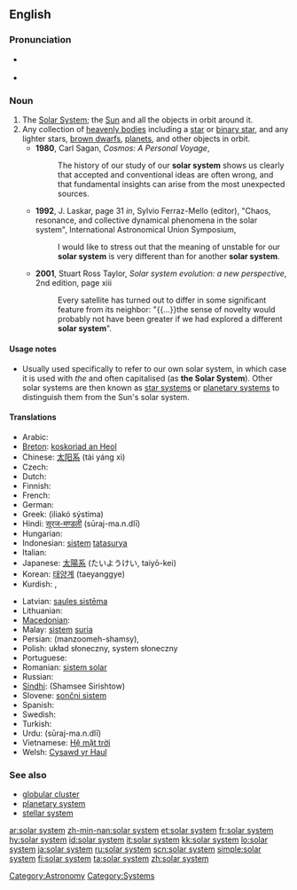 {{also|Solar System}}
==English==
{{wikipedia}}
===Pronunciation===
* {{a|UK}} {{IPA|/ˈsəʊl.ə ˌsɪs.təm/}}
* {{a|US}} {{IPA|/ˈsoʊ.lɚ ˌsɪs.təm/}}

===Noun===
{{en-noun|sg=[[solar]] [[system]]}}

# The [[Solar System]]; the [[Sun]] and all the objects in orbit around it.
# Any collection of [[heavenly bodies]] including a [[star]] or [[binary star]], and any lighter stars, [[brown dwarf]]s, [[planet]]s, and other objects in orbit.
#* '''1980''', Carl Sagan, ''Cosmos: A Personal Voyage'',
#*: The history of our study of our '''solar system''' shows us clearly that accepted and conventional ideas are often wrong, and that fundamental insights can arise from the most unexpected sources.
#* '''1992''', J. Laskar, page 31 ''in'', Sylvio Ferraz-Mello (editor), "Chaos, resonance, and collective dynamical phenomena in the solar system", International Astronomical Union Symposium,
#*: I would like to stress out that the meaning of unstable for our '''solar system''' is very different than for another '''solar system'''.
#* '''2001''', Stuart Ross Taylor, ''Solar system evolution: a new perspective'', 2nd edition, page xiii
#*: Every satellite has turned out to differ in some significant feature from its neighbor: "{{...}}the sense of novelty would probably not have been greater if we had explored a different '''solar system'''".

====Usage notes====
* Usually used specifically to refer to our own solar system, in which case it is used with ''the'' and often capitalised (as '''the Solar System''').  Other solar systems are then known as [[star system]]s or [[planetary system]]s to distinguish them from the Sun's solar system.

====Translations====
{{trans-top|the Solar System}}
* Arabic: {{t-|ar|منظومة شمسية|f|sc=Arab}}
* [[Breton]]: [[koskoriad an Heol]] {{m}}
* Chinese: [[太阳系]] (tài yáng xì)
* Czech: {{t+|cs|sluneční soustava|f}}
* Dutch: {{t+|nl|zonnestelsel|n}}
* Finnish: {{t+|fi|aurinkokunta}}
* French: {{t+|fr|système solaire|m}}
* German: {{t+|de|Sonnensystem|n}}
* Greek: {{t+|el|ηλιακό σύστημα|n|sc=Grek}} (iliakó sýstima)
* Hindi: [[सूरज-मण्डली]] (sūraj-ma.n.dlī) {{f}}
* Hungarian: {{t+|hu|naprendszer}}
* Indonesian: [[sistem]] [[tatasurya]]
* Italian: {{t+|it|sistema solare|m}}
* Japanese: [[太陽系]] (たいようけい, taiyō-kei)
* Korean: [[태양계]] (taeyanggye)
* Kurdish: {{t+|ku|pergala rojê|f}}, {{t+|ku|sîstema rojê|f}}
{{trans-mid}}
* Latvian: [[saules sistēma]] {{f}}
* Lithuanian: {{t+|lt|Saulės sistema|f|xs=Lithuanian}}
* [[Macedonian]]: {{t|mk|сончев систем|m|tr=sónčev sístem|sc=Cyrl|xs=Macedonian}}
* Malay: [[sistem]] [[suria]]
* Persian: {{fa-Arab|[[منظومه شمسی]]}} (manzoomeh-shamsy), {{fa-Arab|[[سامانه خورشیدی]]}}
* Polish: układ słoneczny, system słoneczny {{m}}
* Portuguese: {{t+|pt|sistema solar|m}}
* Romanian: [[sistem solar]] {{n}}
* Russian: {{t+|ru|солнечная система|f|sc=Cyrl}}
* [[Sindhi]]: {{sd-Arab|[[شَمسِي سِرِشتو]]}} (Shamsee Sirishtow) {{m}}
* Slovene: [[sončni sistem]] {{m}}
* Spanish: {{t+|es|sistema solar|m}}
* Swedish: {{t+|sv|solsystem|n}}
* Turkish: {{t+|tr|güneş sistemi}}
* Urdu: {{ur-Arab|[[سورج منڈلی]]}} (sūraj-ma.n.dlī) {{f}}
* Vietnamese: [[Hệ mặt trời]]
* Welsh: [[Cysawd yr Haul]]
{{trans-bottom}}

===See also===
* [[globular cluster]]
* [[planetary system]]
* [[stellar system]]

[[Category:Astronomy]]
[[Category:Systems]]

[[ar:solar system]]
[[zh-min-nan:solar system]]
[[et:solar system]]
[[fr:solar system]]
[[hy:solar system]]
[[id:solar system]]
[[it:solar system]]
[[kk:solar system]]
[[lo:solar system]]
[[ja:solar system]]
[[ru:solar system]]
[[scn:solar system]]
[[simple:solar system]]
[[fi:solar system]]
[[ta:solar system]]
[[zh:solar system]]